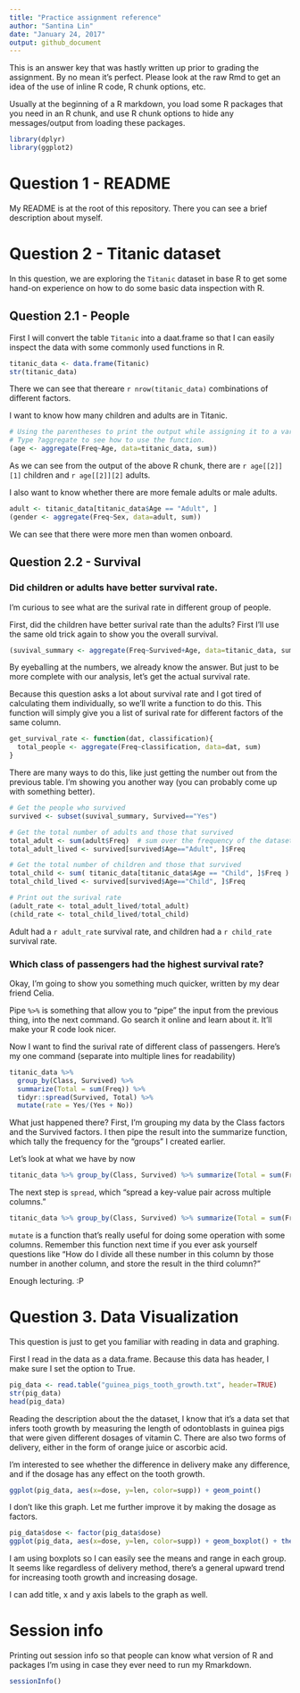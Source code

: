 ```yaml
---
title: "Practice assignment reference"
author: "Santina Lin"
date: "January 24, 2017"
output: github_document
---
```

This is an answer key that was hastly written up prior to grading the assignment. By no mean it's perfect. Please look at the raw Rmd to get an idea of the use of inline R code, R chunk options, etc. 

Usually at the beginning of a R markdown, you load some R packages that you need in an R chunk, and use R chunk options to hide any messages/output from loading these packages. 

```r
library(dplyr)
library(ggplot2)
```

# Question 1 - README 

My README is at the root of this repository. There you can see a brief description about myself. 

# Question 2 - Titanic dataset 

In this question, we are exploring the `Titanic` dataset in base R to get some hand-on experience on how to do some basic data inspection with R. 

## Question 2.1 - People 

First I will convert the table `Titanic` into a daat.frame so that I can easily inspect the data with some commonly used functions in R. 

```r
titanic_data <- data.frame(Titanic)
str(titanic_data)
```
There we can see that thereare `r nrow(titanic_data)` combinations of different factors. 

I want to know how many children and adults are in Titanic. 
```r
# Using the parentheses to print the output while assigning it to a variable
# Type ?aggregate to see how to use the function. 
(age <- aggregate(Freq~Age, data=titanic_data, sum)) 
```
As we can see from the output of the above R chunk, there are `r age[[2]][1]` children and `r age[[2]][2]` adults. 

I also want to know whether there are more female adults or male adults. 

```r
adult <- titanic_data[titanic_data$Age == "Adult", ]
(gender <- aggregate(Freq~Sex, data=adult, sum))
```

We can see that there were more men than women onboard. 


## Question 2.2 - Survival 

### Did children or adults have better survival rate. 

I'm curious to see what are the surival rate in different group of people. 

First, did the children have better surival rate than the adults? First I'll use the same old trick again to show you the overall survival. 

```r
(suvival_summary <- aggregate(Freq~Survived+Age, data=titanic_data, sum))
```
By eyeballing at the numbers, we already know the answer. But just to be more complete with our analysis, let's get the actual survival rate. 

Because this question asks a lot about survival rate and I got tired of calculating them individually, so we'll write a function to do this. This function will simply give you a list of surival rate for different factors of the same column. 

```r
get_survival_rate <- function(dat, classification){
  total_people <- aggregate(Freq~classification, data=dat, sum)
}
```

There are many ways to do this, like just getting the number out from the previous table. I'm showing you another way (you can probably come up with something better). 
```r
# Get the people who survived 
survived <- subset(suvival_summary, Survived=="Yes")

# Get the total number of adults and those that survived 
total_adult <- sum(adult$Freq)  # sum over the frequency of the dataset we created before 
total_adult_lived <- survived[survived$Age=="Adult", ]$Freq

# Get the total number of children and those that survived 
total_child <- sum( titanic_data[titanic_data$Age == "Child", ]$Freq )
total_child_lived <- survived[survived$Age=="Child", ]$Freq

# Print out the surival rate 
(adult_rate <- total_adult_lived/total_adult)
(child_rate <- total_child_lived/total_child)
```

Adult had a `r adult_rate` survival rate, and children had a `r child_rate` survival rate. 

### Which class of passengers had the highest survival rate?  

Okay, I'm going to show you something much quicker, written by my dear friend Celia. 

Pipe `%>%` is something that allow you to "pipe" the input from the previous thing, into the next command. Go search it online and learn about it. It'll make your R code look nicer. 

Now I want to find the surival rate of different class of passengers. Here's my one command (separate into multiple lines for readability) 

```r
titanic_data %>% 
  group_by(Class, Survived) %>% 
  summarize(Total = sum(Freq)) %>%
  tidyr::spread(Survived, Total) %>% 
  mutate(rate = Yes/(Yes + No))
```

What just happened there? First, I'm grouping my data by the Class factors and the Survived factors. I then pipe the result into the summarize function, which tally the frequency for the "groups" I created earlier. 

Let's look at what we have by now

```r
titanic_data %>% group_by(Class, Survived) %>% summarize(Total = sum(Freq))

```

The next step is `spread`, which "spread a key-value pair across multiple columns."

```r
titanic_data %>% group_by(Class, Survived) %>% summarize(Total = sum(Freq)) %>% tidyr::spread(Survived, Total)

```
`mutate` is a function that's really useful for doing some operation with some columns. Remember this function next time if you ever ask yourself questions like "How do I divide all these number in this column by those number in another column, and store the result in the third column?"

Enough lecturing. :P 

# Question 3. Data Visualization 

This question is just to get you familiar with reading in data and graphing. 

First I read in the data as a data.frame. Because this data has header, I make sure I set the option to True. 

```r
pig_data <- read.table("guinea_pigs_tooth_growth.txt", header=TRUE)
str(pig_data)
head(pig_data)
```

Reading the description about the the dataset, I know that it's a data set that infers tooth growth by measuring the length of odontoblasts in guinea pigs that were given different dosages of vitamin C. There are also two forms of delivery, either in the form of orange juice or ascorbic acid. 

I'm interested to see whether the difference in delivery make any difference, and if the dosage has any effect on the tooth growth. 

```r
ggplot(pig_data, aes(x=dose, y=len, color=supp)) + geom_point() 
```

I don't like this graph. Let me further improve it by making the dosage as factors. 

```r
pig_data$dose <- factor(pig_data$dose)
ggplot(pig_data, aes(x=dose, y=len, color=supp)) + geom_boxplot() + theme_bw()
```

I am using boxplots so I can easily see the means and range in each group. It seems like regardless of delivery method, there's a general upward trend for increasing tooth growth and increasing dosage. 

I can add title, x and y axis labels to the graph as well. 

# Session info

Printing out session info so that people can know what version of R and packages I'm using in case they ever need to run my Rmarkdown. 

```r
sessionInfo()
```
